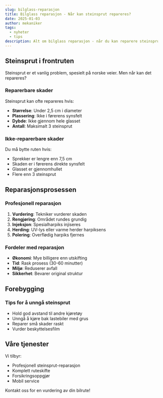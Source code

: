 ```yaml
---
slug: bilglass-reparasjon
title: Bilglass reparasjon - Når kan steinsprut repareres?
date: 2025-01-03
author: mekaniker
tags:
  - nyheter
  - tips
description: Alt om bilglass reparasjon - når du kan reparere steinsprut og når du må bytte hele ruten.
---
```


## Steinsprut i frontruten

Steinsprut er et vanlig problem, spesielt på norske veier. Men når kan det repareres?

### Reparerbare skader

Steinsprut kan ofte repareres hvis:
- **Størrelse**: Under 2,5 cm i diameter
- **Plassering**: Ikke i førerens synsfelt
- **Dybde**: Ikke gjennom hele glasset
- **Antall**: Maksimalt 3 steinsprut

### Ikke-reparerbare skader

Du må bytte ruten hvis:
- Sprekker er lengre enn 7,5 cm
- Skaden er i førerens direkte synsfelt
- Glasset er gjennomhullet
- Flere enn 3 steinsprut

## Reparasjonsprosessen

### Profesjonell reparasjon

1. **Vurdering**: Tekniker vurderer skaden
2. **Rengjøring**: Området rundes grundig
3. **Injeksjon**: Spesialharpiks injiseres
4. **Herding**: UV-lys eller varme herder harpiksens
5. **Polering**: Overflødig harpiks fjernes

### Fordeler med reparasjon

- **Økonomi**: Mye billigere enn utskifting
- **Tid**: Rask prosess (30-60 minutter)
- **Miljø**: Reduserer avfall
- **Sikkerhet**: Bevarer original struktur

## Forebygging

### Tips for å unngå steinsprut

- Hold god avstand til andre kjøretøy
- Unngå å kjøre bak lastebiler med grus
- Reparer små skader raskt
- Vurder beskyttelsesfilm

## Våre tjenester

Vi tilbyr:
- Profesjonell steinsprut-reparasjon
- Komplett ruteskifte
- Forsikringsoppgjør
- Mobil service

Kontakt oss for en vurdering av din bilrute!
